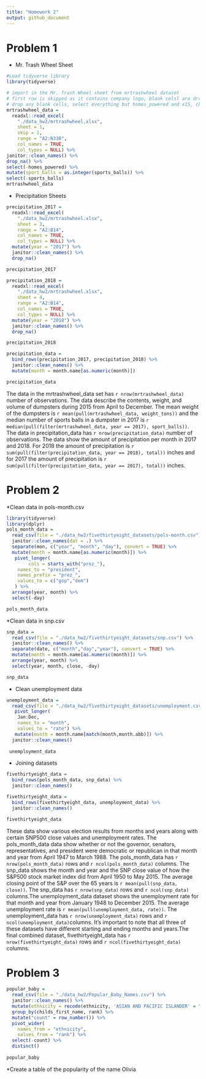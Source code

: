 ```yaml
---
title: "Homework 2"
output: github_document
---
```

# Problem 1

* Mr. Trash Wheel Sheet
```r
#Load tidyverse library
library(tidyverse)

# import in the Mr. Trash Wheel sheet from mrtrashwheel dataset
# first row is skipped as it contains company logo, blank celsl are dropped, and the names are cleaned up
# drop any blank cells, select everything but homes_powered and x15, change sports_balls to an integer format
mrtrashwheel_data = 
  readxl::read_excel(
    "./data_hw2/mrtrashwheel.xlsx", 
    sheet = 1, 
    skip = 1,
    range = "A2:N338",
    col_names = TRUE,
    col_types = NULL) %>%
janitor::clean_names() %>%
drop_na() %>%
select(-homes_powered) %>%
mutate(sport_balls = as.integer(sports_balls)) %>%
select(-sports_balls)
mrtrashwheel_data

```

* Precipitation Sheets
```r
precipitation_2017 = 
  readxl::read_excel(
    "./data_hw2/mrtrashwheel.xlsx", 
    sheet = 3,
    range = "A2:B14",
    col_names = TRUE,
    col_types = NULL) %>%
  mutate(year = "2017") %>%
  janitor::clean_names() %>%
  drop_na()

precipitation_2017

precipitation_2018 = 
  readxl::read_excel(
    "./data_hw2/mrtrashwheel.xlsx", 
    sheet = 4,
    range = "A2:B14",
    col_names = TRUE,
    col_types = NULL) %>%
  mutate(year = "2018") %>%
  janitor::clean_names() %>%
  drop_na()

precipitation_2018

precipitation_data = 
  bind_rows(precipitation_2017, precipitation_2018) %>%
  janitor::clean_names() %>%
  mutate(month = month.name[as.numeric(month)])

precipitation_data
```
The data in the mrtrashwheel_data set has `r nrow(mrtrashwheel_data)` number of observations. The data describe the contents, weight, and volume of dumpsters during 2015 from April to December. The mean weight of the dumpsters is `r mean(pull(mrtrashwheel_data, weight_tons))` and the median number of sports balls in a dumpster in 2017 is `r median(pull(filter(mrtrashwheel_data, year == 2017), sport_balls))`. The data in precipitation_data has `r nrow(precipitation_data)` number of observations. The data show the amount of precipitation per month in 2017 and 2018. For 2018 the amount of precipitation is `r sum(pull(filter(precipitation_data, year == 2018), total))` inches and for 2017 the amount of precipitation is `r sum(pull(filter(precipitation_data, year == 2017), total))` inches.

# Problem 2
*Clean data in pols-month.csv
```r
library(tidyverse)
library(dplyr)
pols_month_data =
  read_csv(file = "./data_hw2/fivethirtyeight_datasets/pols-month.csv") %>%
  janitor::clean_names(dat = .) %>%
  separate(mon, c("year", "month", "day"), convert = TRUE) %>%
  mutate(month = month.name[as.numeric(month)]) %>%
   pivot_longer(
        cols = starts_with("prez_"),
    names_to = "president",
    names_prefix = "prez_",
    values_to = c("gop","dem")
   ) %>%
  arrange(year, month) %>%
  select(-day)

pols_month_data

```

*Clean data in snp.csv
```r
snp_data =
  read_csv(file = "./data_hw2/fivethirtyeight_datasets/snp.csv") %>%
  janitor::clean_names() %>%
  separate(date, c("month","day","year"), convert = TRUE) %>%
  mutate(month = month.name[as.numeric(month)]) %>%
  arrange(year, month) %>%
  select(year, month, close, -day)

snp_data
```
* Clean unemployment data
```r
unemployment_data = 
  read_csv(file = "./data_hw2/fivethirtyeight_datasets/unemployment.csv") %>%
   pivot_longer(
    Jan:Dec,
    names_to = "month",
    values_to = "rate") %>%
   mutate(month = month.name[match(month,month.abb)]) %>%
  janitor::clean_names()
 
 unemployment_data
```
* Joining datasets
```r
fivethirtyeight_data = 
  bind_rows(pols_month_data, snp_data) %>%
  janitor::clean_names()

fivethirtyeight_data = 
  bind_rows(fivethirtyeight_data, unemployment_data) %>%
  janitor::clean_names()

fivethirtyeight_data
```
These data show various election results from months and years along with certain SNP500 close values and unemployment rates. The pols_month_data data show whether or not the governor, senators, representatives, and president were democratic or republican in that month and year from April 1947 to March 1988. The pols_month_data has `r nrow(pols_month_data)` rows and `r ncol(pols_month_data)` columns. The snp_data shows the month and year and the SNP close value of how the S&P500 stock market index did from April 1950 to May 2015. The average closing point of the S&P over the 65 years is `r mean(pull(snp_data, close))`. The snp_data has `r nrow(snp_data)` rows and `r ncol(snp_data)` columns.The unemployment_data dataset shows the unemployment rate for that month and year from January 1948 to December 2015. The average unemployment rate is `r mean(pull(unemployment_data, rate))`. The unemployment_data has `r nrow(unemployment_data)` rows and `r ncol(unemployment_data)`columns. It's important to note that all three of these datasets have different starting and ending months and years.The final combined dataset, fivethirtyeight_data has `r nrow(fivethirtyeight_data)` rows and `r ncol(fivethirtyeight_data)` columns. 

# Problem 3
```r
popular_baby = 
  read_csv(file = "./data_hw2/Popular_Baby_Names.csv") %>%
  janitor::clean_names() %>%
  mutate(ethnicity = recode(ethnicity, 'ASIAN AND PACIFIC ISLANDER' = "asian and pacific islander",'BLACK NON HISPANIC' = "black", 'HISPANIC' = "hispanic", 'WHITE NON HISPANIC' = "white", 'ASIAN AND PACI' = "asian and pacific islander", 'BLACK NON HISP' = "black", 'WHITE NON HISP' = "white")) %>%
  group_by(childs_first_name, rank) %>%
  mutate("count" = row_number()) %>%
  pivot_wider(
    names_from = "ethnicity",
    values_from = "rank") %>%
  select(-count) %>%
  distinct()
  
popular_baby
```
*Create a table of the popularity of the name Olivia
```r


```

